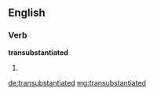 ==English==

===Verb===
'''transubstantiated'''

# {{past of|transubstantiate}}

[[de:transubstantiated]]
[[mg:transubstantiated]]